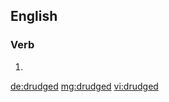 ==English==

===Verb===
{{head|en}}

# {{en-past of|drudge}}

[[de:drudged]]
[[mg:drudged]]
[[vi:drudged]]